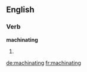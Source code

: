 ==English==

===Verb===
'''machinating'''

# {{present participle of|machinate}}

[[de:machinating]]
[[fr:machinating]]